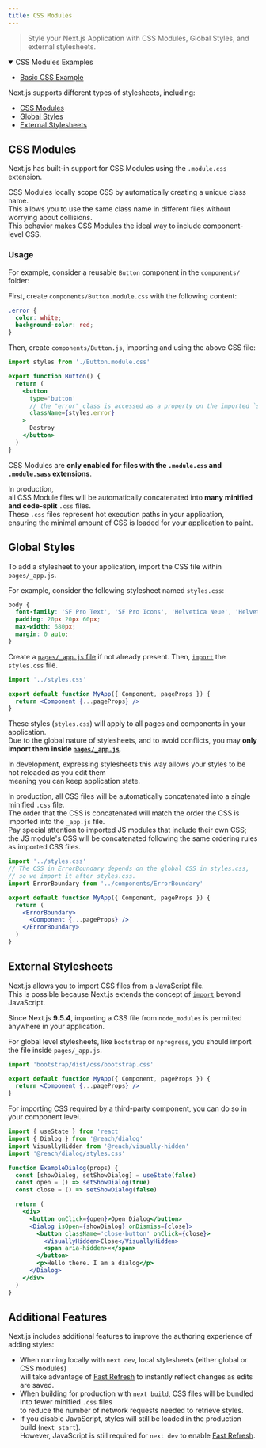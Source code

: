 ```yaml
---
title: CSS Modules
---
```


> Style your Next.js Application with CSS Modules, Global Styles, and external stylesheets.

<details open>
  <summary>CSS Modules Examples</summary>

- [Basic CSS Example](https://github.com/vercel/next.js/tree/canary/examples/basic-css)

</details>

Next.js supports different types of stylesheets, including:

- [CSS Modules](#css-modules)
- [Global Styles](#global-styles)
- [External Stylesheets](#external-stylesheets)

## CSS Modules

Next.js has built-in support for CSS Modules using the `.module.css` extension.

CSS Modules locally scope CSS by automatically creating a unique class name.  
This allows you to use the same class name in different files without worrying about collisions.  
This behavior makes CSS Modules the ideal way to include component-level CSS.

### Usage

For example, consider a reusable `Button` component in the `components/` folder:

First, create `components/Button.module.css` with the following content:

```css filename="Button.module.css"
.error {
  color: white;
  background-color: red;
}
```

Then, create `components/Button.js`, importing and using the above CSS file:

```jsx filename="components/Button.js"
import styles from './Button.module.css'

export function Button() {
  return (
    <button
      type='button'
      // the "error" class is accessed as a property on the imported `styles` object.
      className={styles.error}
    >
      Destroy
    </button>
  )
}
```

CSS Modules are **only enabled for files with the `.module.css` and `.module.sass` extensions**.

In production,  
all CSS Module files will be automatically concatenated into **many minified and code-split** `.css` files.  
These `.css` files represent hot execution paths in your application,  
ensuring the minimal amount of CSS is loaded for your application to paint.

## Global Styles

To add a stylesheet to your application, import the CSS file within `pages/_app.js`.

For example, consider the following stylesheet named `styles.css`:

```css filename="styles.css"
body {
  font-family: 'SF Pro Text', 'SF Pro Icons', 'Helvetica Neue', 'Helvetica', 'Arial', sans-serif;
  padding: 20px 20px 60px;
  max-width: 680px;
  margin: 0 auto;
}
```

Create a [`pages/_app.js` file](/next-page/building-your-application/routing/custom-app) if not already present.
Then, [`import`](https://developer.mozilla.org/docs/Web/JavaScript/Reference/Statements/import) the `styles.css` file.

```jsx filename="pages/_app.js"
import '../styles.css'

export default function MyApp({ Component, pageProps }) {
  return <Component {...pageProps} />
}
```

These styles (`styles.css`) will apply to all pages and components in your application.  
Due to the global nature of stylesheets, and to avoid conflicts, you may **only import them inside [`pages/_app.js`](/next-page/building-your-application/routing/custom-app)**.

In development, expressing stylesheets this way allows your styles to be hot reloaded as you edit them  
meaning you can keep application state.

In production, all CSS files will be automatically concatenated into a single minified `.css` file.  
The order that the CSS is concatenated will match the order the CSS is imported into the `_app.js` file.  
Pay special attention to imported JS modules that include their own CSS;  
the JS module's CSS will be concatenated following the same ordering rules as imported CSS files.

```jsx
import '../styles.css'
// The CSS in ErrorBoundary depends on the global CSS in styles.css,
// so we import it after styles.css.
import ErrorBoundary from '../components/ErrorBoundary'

export default function MyApp({ Component, pageProps }) {
  return (
    <ErrorBoundary>
      <Component {...pageProps} />
    </ErrorBoundary>
  )
}
```

## External Stylesheets

Next.js allows you to import CSS files from a JavaScript file.  
This is possible because Next.js extends the concept of [`import`](https://developer.mozilla.org/docs/Web/JavaScript/Reference/Statements/import) beyond JavaScript.

Since Next.js **9.5.4**, importing a CSS file from `node_modules` is permitted anywhere in your application.

For global level stylesheets, like `bootstrap` or `nprogress`, you should import the file inside `pages/_app.js`.

```jsx filename="pages/_app.js"
import 'bootstrap/dist/css/bootstrap.css'

export default function MyApp({ Component, pageProps }) {
  return <Component {...pageProps} />
}
```

For importing CSS required by a third-party component, you can do so in your component level.

```jsx filename="components/example-dialog.js"
import { useState } from 'react'
import { Dialog } from '@reach/dialog'
import VisuallyHidden from '@reach/visually-hidden'
import '@reach/dialog/styles.css'

function ExampleDialog(props) {
  const [showDialog, setShowDialog] = useState(false)
  const open = () => setShowDialog(true)
  const close = () => setShowDialog(false)

  return (
    <div>
      <button onClick={open}>Open Dialog</button>
      <Dialog isOpen={showDialog} onDismiss={close}>
        <button className='close-button' onClick={close}>
          <VisuallyHidden>Close</VisuallyHidden>
          <span aria-hidden>×</span>
        </button>
        <p>Hello there. I am a dialog</p>
      </Dialog>
    </div>
  )
}
```

## Additional Features

Next.js includes additional features to improve the authoring experience of adding styles:

- When running locally with `next dev`, local stylesheets (either global or CSS modules)  
  will take advantage of [Fast Refresh](/next-page/architecture/fast-refresh) to instantly reflect changes as edits are saved.
- When building for production with `next build`, CSS files will be bundled into fewer minified `.css` files  
  to reduce the number of network requests needed to retrieve styles.
- If you disable JavaScript, styles will still be loaded in the production build (`next start`).  
  However, JavaScript is still required for `next dev` to enable [Fast Refresh](/next-page/architecture/fast-refresh).

